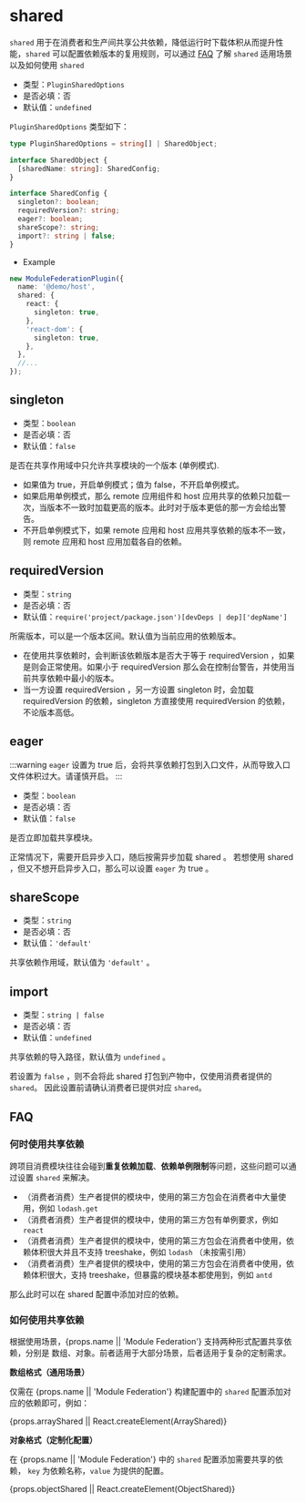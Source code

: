 # shared

`shared` 用于在消费者和生产间共享公共依赖，降低运行时下载体积从而提升性能，`shared` 可以配置依赖版本的复用规则，可以通过 [FAQ](#faq) 了解 `shared` 适用场景以及如何使用 `shared`

- 类型：`PluginSharedOptions`
- 是否必填：否
- 默认值：`undefined`

`PluginSharedOptions` 类型如下：

```typescript
type PluginSharedOptions = string[] | SharedObject;

interface SharedObject {
  [sharedName: string]: SharedConfig;
}

interface SharedConfig {
  singleton?: boolean;
  requiredVersion?: string;
  eager?: boolean;
  shareScope?: string;
  import?: string | false;
}
```

- Example

```typescript
new ModuleFederationPlugin({
  name: '@demo/host',
  shared: {
    react: {
      singleton: true,
    },
    'react-dom': {
      singleton: true,
    },
  },
  //...
});
```

## singleton

- 类型：`boolean`
- 是否必填：否
- 默认值：`false`

是否在共享作用域中只允许共享模块的一个版本 (单例模式).

- 如果值为 true，开启单例模式；值为 false，不开启单例模式。
- 如果启用单例模式，那么 remote 应用组件和 host 应用共享的依赖只加载一次，当版本不一致时加载更高的版本。此时对于版本更低的那一方会给出警告。
- 不开启单例模式下，如果 remote 应用和 host 应用共享依赖的版本不一致，则 remote 应用和 host 应用加载各自的依赖。

## requiredVersion

- 类型：`string`
- 是否必填：否
- 默认值：`require('project/package.json')[devDeps | dep]['depName']`

所需版本，可以是一个版本区间。默认值为当前应用的依赖版本。

- 在使用共享依赖时，会判断该依赖版本是否大于等于 requiredVersion ，如果是则会正常使用。如果小于 requiredVersion 那么会在控制台警告，并使用当前共享依赖中最小的版本。
- 当一方设置 requiredVersion ，另一方设置 singleton 时，会加载 requiredVersion 的依赖，singleton 方直接使用 requiredVersion 的依赖，不论版本高低。

## eager

:::warning
`eager` 设置为 true 后，会将共享依赖打包到入口文件，从而导致入口文件体积过大。请谨慎开启。
:::

- 类型：`boolean`
- 是否必填：否
- 默认值：`false`

是否立即加载共享模块。

正常情况下，需要开启异步入口，随后按需异步加载 shared 。 若想使用 shared ，但又不想开启异步入口，那么可以设置 `eager` 为 true 。

## shareScope

- 类型：`string`
- 是否必填：否
- 默认值：`'default'`

共享依赖作用域，默认值为 `'default'` 。

## import

- 类型：`string | false`
- 是否必填：否
- 默认值：`undefined`

共享依赖的导入路径，默认值为 `undefined` 。

若设置为 `false` ，则不会将此 shared 打包到产物中，仅使用消费者提供的 `shared`。 因此设置前请确认消费者已提供对应 `shared`。

## FAQ

### 何时使用共享依赖

跨项目消费模块往往会碰到**重复依赖加载**、**依赖单例限制**等问题，这些问题可以通过设置 `shared` 来解决。

- （消费者消费）生产者提供的模块中，使用的第三方包会在消费者中大量使用，例如 `lodash.get`
- （消费者消费）生产者提供的模块中，使用的第三方包有单例要求，例如 `react`
- （消费者消费）生产者提供的模块中，使用的第三方包会在消费者中使用，依赖体积很大并且不支持 treeshake，例如 `lodash` （未按需引用）
- （消费者消费）生产者提供的模块中，使用的第三方包会在消费者中使用，依赖体积很大，支持 treeshake，但暴露的模块基本都使用到，例如 `antd`

那么此时可以在 shared 配置中添加对应的依赖。

### 如何使用共享依赖

根据使用场景，{props.name || 'Module Federation'} 支持两种形式配置共享依赖，分别是 数组、对象。前者适用于大部分场景，后者适用于复杂的定制需求。

**数组格式（通用场景）**

仅需在 {props.name || 'Module Federation'} 构建配置中的 `shared` 配置添加对应的依赖即可，例如：


{props.arrayShared || React.createElement(ArrayShared)}


**对象格式（定制化配置）**

在 {props.name || 'Module Federation'} 中的 `shared` 配置添加需要共享的依赖， `key` 为依赖名称，`value` 为提供的配置。


{props.objectShared || React.createElement(ObjectShared)}

